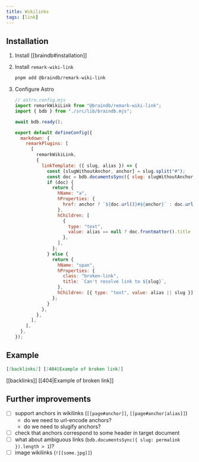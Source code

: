 ```yaml
---
title: Wikilinks
tags: [link]
---
```


## Installation


<Steps>

1. Install [[braindb#installation]]
2. Install `remark-wiki-link`

   ```bash
   pnpm add @braindb/remark-wiki-link
   ```

3. Configure Astro

   ```js
   // astro.config.mjs
   import remarkWikiLink from "@braindb/remark-wiki-link";
   import { bdb } from "./src/lib/braindb.mjs";

   await bdb.ready();

   export default defineConfig({
     markdown: {
       remarkPlugins: [
         [
           remarkWikiLink,
           {
             linkTemplate: ({ slug, alias }) => {
               const [slugWithoutAnchor, anchor] = slug.split("#");
               const doc = bdb.documentsSync({ slug: slugWithoutAnchor })[0];
               if (doc) {
                 return {
                   hName: "a",
                   hProperties: {
                     href: anchor ? `${doc.url()}#${anchor}` : doc.url(),
                   },
                   hChildren: [
                     {
                       type: "text",
                       value: alias == null ? doc.frontmatter().title : alias,
                     },
                   ],
                 };
               } else {
                 return {
                   hName: "span",
                   hProperties: {
                     class: "broken-link",
                     title: `Can't resolve link to ${slug}`,
                   },
                   hChildren: [{ type: "text", value: alias || slug }],
                 };
               }
             },
           },
         ],
       ],
     },
   });
   ```

</Steps>

## Example

```md
[[backlinks]] [[404|Example of broken link]]
```

[[backlinks]] [[404|Example of broken link]]

## Further improvements

- [ ] support anchors in wikilinks (`[[page#anchor]]`, `[[page#anchor|alias]]`)
  - do we need to url-encode anchors?
  - do we need to slugify anchors?
- [ ] check that anchors correspond to some header in target document
- [ ] what about ambiguous links (`bdb.documentsSync({ slug: permalink }).length > 1`)?
- [ ] image wikilinks (`![[some.jpg]]`)
